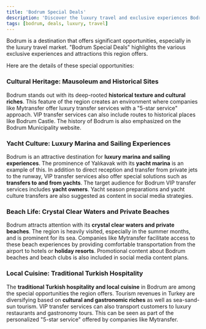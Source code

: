 ```yaml
---
title: 'Bodrum Special Deals'
description: 'Discover the luxury travel and exclusive experiences Bodrum has to offer.'
tags: [bodrum, deals, luxury, travel]
---
```


Bodrum is a destination that offers significant opportunities, especially in the luxury travel market. "Bodrum Special Deals" highlights the various exclusive experiences and attractions this region offers.

Here are the details of these special opportunities:

### Cultural Heritage: Mausoleum and Historical Sites

Bodrum stands out with its deep-rooted **historical texture and cultural riches**. This feature of the region creates an environment where companies like Mytransfer offer luxury transfer services with a "5-star service" approach. VIP transfer services can also include routes to historical places like Bodrum Castle. The history of Bodrum is also emphasized on the Bodrum Municipality website.

### Yacht Culture: Luxury Marina and Sailing Experiences

Bodrum is an attractive destination for **luxury marina and sailing experiences**. The prominence of Yalıkavak with its **yacht marina** is an example of this. In addition to direct reception and transfer from private jets to the runway, VIP transfer services also offer special solutions such as **transfers to and from yachts**. The target audience for Bodrum VIP transfer services includes **yacht owners**. Yacht season preparations and yacht culture transfers are also suggested as content in social media strategies.

### Beach Life: Crystal Clear Waters and Private Beaches

Bodrum attracts attention with its **crystal clear waters and private beaches**. The region is heavily visited, especially in the summer months, and is prominent for its sea. Companies like Mytransfer facilitate access to these beach experiences by providing comfortable transportation from the airport to hotels or **holiday resorts**. Promotional content about Bodrum beaches and beach clubs is also included in social media content plans.

### Local Cuisine: Traditional Turkish Hospitality

The **traditional Turkish hospitality and local cuisine** in Bodrum are among the special opportunities the region offers. Tourism revenues in Turkey are diversifying based on **cultural and gastronomic riches** as well as sea-sand-sun tourism. VIP transfer services can also transport customers to luxury restaurants and gastronomy tours. This can be seen as part of the personalized "5-star service" offered by companies like Mytransfer.